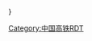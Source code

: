 {{Routemap
| title = 广珠城际铁路
| text-width = 0,80,190
| inline = <includeonly>yes</includeonly>
|map=
hCONTg\~~ ~~ ~~ ~~{{RoutemapRoute||licon=u|[[京廣客運專線]]往[[北京西站|北京西]]}}
SUBWAY-CHN\hBHF!~HUBaq\HUBlg\~~0~~'''[[广州南站|广州南]]'''
\hSTR\utKBHFa-Rq!~HUB\utCONTfq~~ ~~ ~~ ~~{{RoutemapRoute|r=r|[[廣州地鐵2號線]]往[[嘉禾望崗站|嘉禾望崗]]}}
uextCONTgq\emhKRZt\uextSTRq!~utKBHFa-Lq!~HUBe\utCONTfq~~ ~~ ~~ ~~{{RoutemapRoute|r=r|[[廣州地鐵7號線]]往[[大學城南站|大學城南]]}}
hABZgl\hCONTfq~~ ~~ ~~ ~~{{RoutemapRoute|R=R|[[廣深港高速鐵路|廣深港高鐵]]往[[西九龍總站|西九龍]]}}
WASSERq\hKRZW\WASSERq\~~ ~~ ~~ ~~[[陈村水道]]
hHST\~~ ~~[[碧江站|碧江]]
TUNNEL1\~~ ~~ ~~ ~~都宁岗隧道
hHST\~~ ~~[[北滘站|北滘]]
WASSERq\hKRZW\WASSERq\~~ ~~ ~~ ~~顺德水道
hHST\~~ ~~[[順德站|順德]]
hHST\~~ ~~[[順德学院站|順德学院]]
WASSERq\hKRZW\WASSERq\~~ ~~ ~~ ~~容桂水道
hHST\~~ ~~[[容桂站|容桂]]
hHST\~~ ~~[[南頭站|南頭]]
WASSERq\hKRZW\WASSERq\~~ ~~ ~~ ~~小榄水道
hKRWgl\hKRW+r
hXBHF-L\hXBHF-R~~45~~'''[[小欖站|小欖]]'''
hSTR+l\hKRZhu\hSTRr\
-startCollapsible-collapsed-replace
hCONTf\hSTR\\\~~ ~~江门支线
hSTR\hCONTf\\\~~ ~~ ~~ ~~
hHST\\\\~~ ~~[[古鎮站|古鎮]]
hKRZW\\\\~~ ~~ ~~ ~~[[西江大桥 (广珠城际铁路)|西江大桥]]
ehHST\\\\~~ ~~[[外海站|外海]]
hHST\\\\~~ ~~[[江門东站|江門东]]
ehHST\\\\~~ ~~[[禮樂站|禮樂]]
hBHF\\\\~~71~~'''[[新會站|新會]]'''
hSTRe\\\\
eABZg+l\exCONTfq\\\~~ ~~ ~~ ~~{{rmr||r=r|[[深湛铁路]]往{{站|深圳北}} }}（建设中）
BHF\\\\~~ ~~'''[[江门站|江门]]'''
CONTf\\\\~~ ~~ ~~ ~~{{rmr||l=d|[[深湛铁路]]往{{站|湛江西}} }}
-endCollapsible
hHST\~~ ~~[[東升站|東升]]
WASSERq\hKRZW\WASSERq\
hHST\~~ ~~[[中山北站|中山北]]
WASSERq\hKRZW\WASSERq\
hBHF\~~64~~'''[[中山站 (中山市)|中山]]'''
htSTRa\~~ ~~ ~~ ~~[[南宫村隧道]]
htSTRe\
htSTRa\~~ ~~ ~~ ~~[[南阳山隧道]]
htSTRe\
hHST\~~ ~~[[南朗站|南朗]]
ehHST\~~ ~~[[翠亨站|翠亨]]
hHST\~~ ~~[[珠海北站|珠海北]]
hHST\~~ ~~[[唐家湾站|唐家湾]]
htSTRa\~~ ~~ ~~ ~~[[凤凰山隧道]]
htSTRe\
hHST\~~ ~~[[明珠站|明珠]]
hHST\~~ ~~[[前山站 (中国)|前山]]
WASSERq\hKRZW\WASSERq\
hABZl+l\hKBHFeq~~116~~'''[[珠海站|珠海]]'''
hSTR\
WASSERq\hKRZW\WASSERq\~~ ~~ ~~ ~~前山水道
htSTRa\
tHST\~~ ~~[[灣仔北站 (珠海)|灣仔北]]
etHST\~~ ~~[[灣仔站 (珠海)|灣仔]]
WASSERq\tKRZW\WASSERq\~~ ~~ ~~ ~~馬騮洲水道
tHST\~~ ~~[[十字門站|十字門]]
tHST\~~ ~~[[橫琴北站|橫琴北]]
lZOLL\tBHF!~HUBaq\uextKBHFa!~HUBeq\~~ ~~[[橫琴站|橫琴]]
\tSTR\uextSTRl\uextCONTfq~~ ~~ ~~ ~~{{RoutemapRoute|R=R|[[澳門輕軌]]往[[蓮花口岸站|蓮花口岸]]}}
tKBHFxe\~~133~~'''[[珠海长隆站|珠海长隆]]'''
exhtSTRe\
exhHST\~~ ~~[[井湾站|井湾]]
WASSERq\exhKRZW\WASSERq\~~ ~~ ~~ ~~[[磨刀门水道]]
exhHST\~~ ~~[[鶴洲南站|鶴洲南]]~~远期规划
WASSERq\exhKRZW\WASSERq\~~ ~~ ~~ ~~金海大橋 / [[泥湾门水道]]
exhHST\~~ ~~[[三灶东站|三灶东]]
exhtSTRa\
FLUG\extKBHFe\\~~ ~~'''[[珠海機場站|珠海機場]]'''~~[[珠海金湾機場]]
WASSERq\WASSERq\WASSERq\~~ ~~ ~~ ~~[[南中国海]]
|bottom={{navbar|珠機城際軌道交通RDT}}
}}
}<noinclude>
{{rdt intro|[[广珠城际铁路]]}}
[[Category:中国高铁RDT]]
</noinclude>